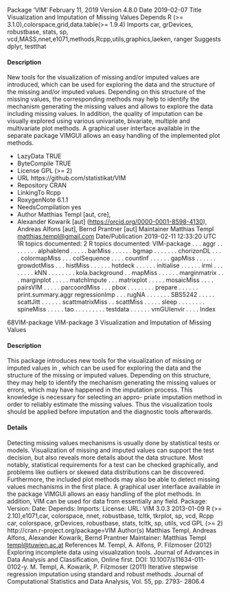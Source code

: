 Package ‘VIM’
February 11, 2019
Version 4.8.0
Date 2019-02-07
Title Visualization and Imputation of Missing Values
Depends R (>= 3.1.0),colorspace,grid,data.table(>= 1.9.4)
Imports car, grDevices, robustbase, stats, sp,
vcd,MASS,nnet,e1071,methods,Rcpp,utils,graphics,laeken, ranger
Suggests dplyr, testthat

#### Description 
 New tools for the visualization of missing and/or imputed values are introduced, which can be used for exploring the data and the structure of the missing and/or imputed values. Depending on this structure of the missing
values, the corresponding methods may help to identify the mechanism generating the missing values and allows to explore the data including missing values.
In addition, the quality of imputation can be visually explored using various univariate, bivariate, multiple and multivariate plot methods. A graphical user interface available in the separate package VIMGUI allows an easy handling of
the implemented plot methods.

* LazyData TRUE
* ByteCompile TRUE
* License GPL (>= 2)
* URL https://github.com/statistikat/VIM
* Repository CRAN
* LinkingTo Rcpp
* RoxygenNote 6.1.1
* NeedsCompilation yes
* Author Matthias Templ [aut, cre],
* Alexander Kowarik [aut] (<https://orcid.org/0000-0001-8598-4130>),
Andreas Alfons [aut],
Bernd Prantner [aut]
Maintainer Matthias Templ <matthias.templ@gmail.com>
Date/Publication 2019-02-11 12:33:20 UTC
1R topics documented:
2
R topics documented:
VIM-package . . .
aggr . . . . . . . .
alphablend . . . . .
barMiss . . . . . .
bgmap . . . . . . .
chorizonDL . . . .
colormapMiss . . .
colSequence . . . .
countInf . . . . . .
gapMiss . . . . . .
growdotMiss . . .
histMiss . . . . . .
hotdeck . . . . . .
initialise . . . . . .
irmi . . . . . . . .
kNN . . . . . . . .
kola.background . .
mapMiss . . . . . .
marginmatrix . . .
marginplot . . . . .
matchImpute . . .
matrixplot . . . . .
mosaicMiss . . . .
pairsVIM . . . . .
parcoordMiss . . .
pbox . . . . . . . .
prepare . . . . . .
print.summary.aggr
regressionImp . . .
rugNA . . . . . . .
SBS5242 . . . . .
scattJitt . . . . . .
scattmatrixMiss . .
scattMiss . . . . .
sleep . . . . . . . .
spineMiss . . . . .
tao . . . . . . . . .
testdata . . . . . .
vmGUIenvir . . . .
Index


68VIM-package
VIM-package
3
Visualization and Imputation of Missing Values

#### Description 

This package introduces new tools for the visualization of missing or imputed values in , which can
be used for exploring the data and the structure of the missing or imputed values. Depending on this
structure, they may help to identify the mechanism generating the missing values or errors, which
may have happened in the imputation process. This knowledge is necessary for selecting an appro-
priate imputation method in order to reliably estimate the missing values. Thus the visualization
tools should be applied before imputation and the diagnostic tools afterwards.

#### Details 

Detecting missing values mechanisms is usually done by statistical tests or models. Visualization
of missing and imputed values can support the test decision, but also reveals more details about
the data structure. Most notably, statistical requirements for a test can be checked graphically, and
problems like outliers or skewed data distributions can be discovered. Furthermore, the included
plot methods may also be able to detect missing values mechanisms in the first place.
A graphical user interface available in the package VIMGUI allows an easy handling of the plot
methods. In addition, VIM can be used for data from essentially any field.
Package:
Version:
Date:
Depends:
Imports:
License:
URL:
VIM
3.0.3
2013-01-09
R (>= 2.10),e1071,car, colorspace, nnet, robustbase, tcltk, tkrplot, sp, vcd, Rcpp
car, colorspace, grDevices, robustbase, stats, tcltk, sp, utils, vcd
GPL (>= 2)
http://cran.r-project.org/package=VIM
Author(s)
Matthias Templ, Andreas Alfons, Alexander Kowarik, Bernd Prantner
Maintainer: Matthias Templ <templ@tuwien.ac.at>
References
M. Templ, A. Alfons, P. Filzmoser (2012) Exploring incomplete data using visualization tools.
Journal of Advances in Data Analysis and Classification, Online first. DOI: 10.1007/s11634-011-
0102-y.
M. Templ, A. Kowarik, P. Filzmoser (2011) Iterative stepwise regression imputation using standard
and robust methods. Journal of Computational Statistics and Data Analysis, Vol. 55, pp. 2793-
2806.4
